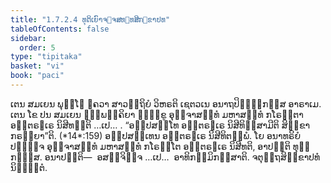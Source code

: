 ```yaml
---
title: "1.7.2.4 ທຸຕິເຍົາຈ຺ຈສທ຺ທສິກ຺ຂາປທ"
tableOfContents: false
sidebar:
  order: 5
type: "tipitaka"
basket: "vi"
book: "paci"
---
```



<DynamicBreadcrumb />

<Division number="589" book="paci">

<Paragraph number="1750" book="paci">
ເຕນ ສມເຍນ ພຸທ຺ໂຘ ຠຄວາ ສາວຕ຺ຖິຍໍ ວິຫຣຕິ ເຊຕວເນ ອນາຖປິຓ຺ຑິກສ຺ສ ອາຣາເມ. ເຕນ ໂຂ ປນ ສມເຍນ ຉພ຺ພຄ຺ຄິຍາ ຠິກ຺ຂູ ອຸຈ຺ຈາສທ຺ທໍ ມຫາສທ຺ທໍ ກໂຣນ຺ຕາ ອນ຺ຕຣຆເຣ ນິສີທນ຺ຕິ …ເປ… .
</Paragraph>

<Paragraph number="1751" book="paci">
<Emphasis>“ອປ຺ປສທ຺ໂທ ອນ຺ຕຣຆເຣ ນິສີທິສ຺ສາມີຕິ ສິກ຺ຂາ ກຣຓີຍາ”</Emphasis>ຕິ. (*14*:<Emphasis>159</Emphasis>)
</Paragraph>

<Paragraph number="1752" book="paci">
ອປ຺ປສທ຺ເທນ ອນ຺ຕຣຆເຣ ນິສີທິຕພ຺ພໍ. ໂຍ ອນາທຣິຍໍ ປຏິຈ຺ຈ ອຸຈ຺ຈາສທ຺ທໍ ມຫາສທ຺ທໍ ກໂຣນ຺ໂຕ ອນ຺ຕຣຆເຣ ນິສີທຕິ, ອາປຕ຺ຕິ ທຸກ຺ກຏສ຺ສ.
</Paragraph>

<Paragraph number="1753" book="paci">
ອນາປຕ຺ຕິ—  ອສຎ຺ຈິຈ຺ຈ …ເປ…  ອາທິກມ຺ມິກສ຺ສາຕິ.

</Paragraph>
</Division>

<Paragraph number="1754" type="center" book="paci">
ຈຕຸຕ຺ຖສິກ຺ຂາປທໍ ນິຏ຺ຐິຕໍ.
</Paragraph>